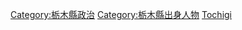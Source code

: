 {{日本行政區劃分類導航|政治人物}}

[[Category:栃木縣政治|Category:栃木縣政治]]
[[Category:栃木縣出身人物|Category:栃木縣出身人物]]
[[Category:日本各都道府縣政治人物|Tochigi]]